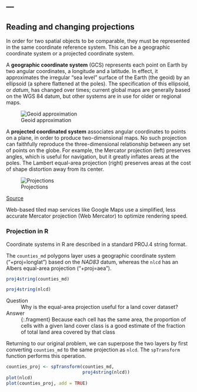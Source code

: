 ---
---

## Reading and changing projections 

In order for two spatial objects to be comparable, they must be represented in the same coordinate reference system. This can be a geographic coordinate system or a projected coordinate system.

<!--split-->

A **geographic coordinate system** (GCS) represents each point on Earth by two angular coordinates, a longitude and a latitude. In effect, it approximates the irregular "sea level" surface of the Earth (the geoid) by an ellipsoid (a sphere flattened at the poles). The specification of this ellipsoid, or *datum*, has changed over times; current global maps are generally based on the WGS 84 datum, but other systems are in use for older or regional maps. 

![Geoid approximation]({{ site.baseurl }}/images/spheroid.png)

<!--split-->

A **projected coordinated system** associates angular coordinates to points on a plane, in order to produce two-dimensional maps. No such projection can faithfully reproduce the three-dimensional relationship between any set of points on the globe. For example, 
the Mercator projection (left) preserves angles, which is useful for navigation, but it greatly inflates areas at the poles. The Lambert equal-area projection (right) preserves areas at the cost of shape distortion away from its center.

![Projections]({{ site.baseurl }}/images/proj.png)

[Source](http://www.perrygeo.com/tissot-indicatrix-examining-the-distortion-of-map-projections.html)

Web-based tiled map services like Google Maps use a simplified, less accurate Mercator projection (Web Mercator) to optimize rendering speed.

<!--split-->

### Projection in R

Coordinate systems in R are described in a standard PROJ.4 string format.

The `counties_md` polygons layer uses a geographic coordinate system ("+proj=longlat") based on the *NAD83* datum, whereas the `nlcd` has an Albers equal-area projection ("+proj=aea").

```r
proj4string(counties_md)
```
```r
proj4string(nlcd)
```

Question
: Why is the equal-area projection useful for a land cover dataset?

Answer
: {:.fragment} Because each cell has the same area, the proportion of cells with a given land cover class is a good estimate of the fraction of total land area covered by that class

<!--split-->

Returning to our original problem, we can superpose the two layers by first converting `counties_md` to the same projection as `nlcd`. The `spTransform` function performs this
operation.

```r
counties_proj <- spTransform(counties_md, 
                             proj4string(nlcd))
plot(nlcd)
plot(counties_proj, add = TRUE)
```
